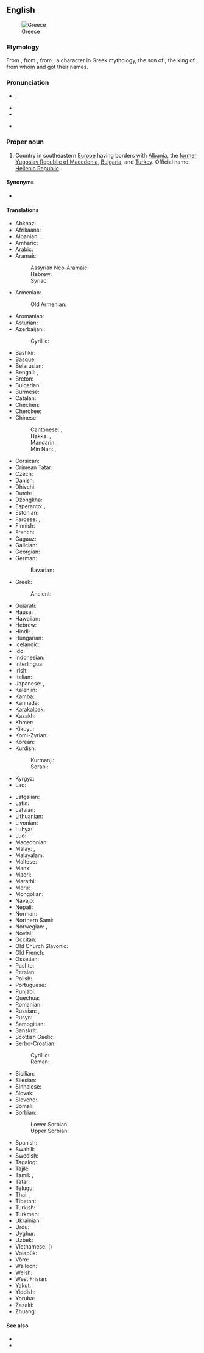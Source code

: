 {{also|greece}}
==English==
{{wikipedia}}
[[Image:LocationGreece.png|thumb|Greece]]

===Etymology===
From {{der|en|fro|Grice}}, from {{der|en|la|Graecia}}, from {{der|en|grc|Γραικός}}; a character in Greek mythology, the son of {{w|Thessalus|Thessalos}}, the king of {{w|Phthia}}, from whom {{m|grc|Ἑλλάς||Greece}} and {{m|grc|Ἕλληνες||the Greeks}} got their names.

===Pronunciation===
* {{enPR|grēs}}, {{IPA|/ɡɹiːs/|lang=en}}
* {{audio|en-us-Greece.ogg|Audio (US)|lang=en}}
* {{rhymes|iːs|lang=en}}
* {{homophones|lang=en|grease}} {{qualifier|in some accents}}<!--some accents pronounce this word /gri:z/ for the verb-->

===Proper noun===
{{en-proper noun}}

# {{senseid|en|Q41}}Country in southeastern [[Europe]] having borders with [[Albania]], the [[former Yugoslav Republic of Macedonia]], [[Bulgaria]], and [[Turkey]]. Official name: [[Hellenic Republic]].

====Synonyms====
* {{l|en|Hellenic Republic}}

====Translations====
{{trans-top|id=Q41|Country in Southeastern Europe}}
* Abkhaz: {{t|ab|Барзентәыла|sc=Cyrl}}
* Afrikaans: {{t|af|Griekeland}}
* Albanian: {{t+|sq|Greqia|f}}, {{t|sq|Greqi|f}}
* Amharic: {{t|am|ግሪክ}}
* Arabic: {{t|ar|اَلْيُونَان|f}}
* Aramaic:
*: Assyrian Neo-Aramaic: {{t|aii|ܝܘܢ|sc=Syrc}}
*: Hebrew: {{t|arc|יון|tr=yawān|sc=Hebr}}
*: Syriac: {{t|arc|ܝܘܢ|tr=yawān|sc=Syrc}}
* Armenian: {{t+|hy|Հունաստան}}
*: Old Armenian: {{t|xcl|Յունաստան|sc=Armn}}
* Aromanian: {{t|rup|Gãrtsia}}
* Asturian: {{t+|ast|Grecia|f}}
* Azerbaijani: {{t+|az|Yunanıstan}}
*: Cyrillic: {{t|az|Јунаныстан|sc=Cyrl}}
* Bashkir: {{t|ba|Греция|sc=Cyrl}}
* Basque: {{t+|eu|Grezia}}
* Belarusian: {{t|be|Грэ́цыя|f}}
* Bengali: {{t|bn|গ্রিস}}, {{t|bn|গ্রীস|sc=Beng}}
* Breton: {{t|br|Gres}}
* Bulgarian: {{t+|bg|Гъ̀рция|f}}
* Burmese: {{t|my|ဂရိ|sc=Mymr}}
* Catalan: {{t+|ca|Grècia|f}}
* Chechen: {{t|ce|Гӏайрхойн}}
* Cherokee: {{t|chr|ᎪᎢ|sc=Cher}}
* Chinese:
*: Cantonese: {{t|yue|希臘|sc=Hani}}, {{t|yue|希腊|tr=hei1 laap6|sc=Hani}}
*: Hakka: {{t|hak|希臘|sc=Hani}}, {{t|hak|希腊|tr=Hî-lia̍p|sc=Hani}}
*: Mandarin: {{t+|cmn|希臘|sc=Hani}}, {{t+|cmn|希腊|tr=Xīlà|sc=Hani}}
*: Min Nan: {{t|nan|希臘|sc=Hani}}, {{t|nan|希腊|tr=Hi-lia̍p|sc=Hani}}
* Corsican: {{t|co|Grecia}}
* Crimean Tatar: {{t|crh|Yunanistan}}
* Czech: {{t+|cs|Řecko|n}}
* Danish: {{t+|da|Grækenland}}
* Dhivehi: {{t|dv|ޔޫނާން|sc=Thaa}}
* Dutch: {{t+|nl|Griekenland}}
* Dzongkha: {{t|dz|གིརིསི|sc=Tibt}}
* Esperanto: {{t|eo|Grekio}}, {{t|eo|Greklando}}
* Estonian: {{t+|et|Kreeka}}
* Faroese: {{t|fo|Grikkaland|n}}, {{t|fo|Grikkland|n}}
* Finnish: {{t+|fi|Kreikka}}
* French: {{t+|fr|Grèce|f}}
* Gagauz: {{t|gag|Grețiya}}
* Galician: {{t+|gl|Grecia|f}}
* Georgian: {{t|ka|საბერძნეთი|sc=Geor}}
* German: {{t+|de|Griechenland|n}}
*: Bavarian: {{t|bar|Griachaland}}
* Greek: {{t+|el|Ελλάδα|f}}
*: Ancient: {{t|grc|Ἑλλάς|f}}
* Gujarati: {{t|gu|ગ્રીસ|sc=Gujr}}
* Hausa: {{t|ha|Yunan}}, {{t|ha|Girka}}
* Hawaiian: {{t|haw|Helene}}
* Hebrew: {{t+|he|יוון|alt=יוון \ יָוָן|f|tr=yaván}}
* Hindi: {{t+|hi|ग्रीस}}, {{t+|hi|यूनान}}
* Hungarian: {{t+|hu|Görögország}}
* Icelandic: {{t+|is|Grikkland|n}}
* Ido: {{t+|io|Grekia}}
* Indonesian: {{t+|id|Yunani}}
* Interlingua: {{t|ia|Grecia}}
* Irish: {{t+|ga|Gréig|f|alt=An Ghréig}}
* Italian: {{t+|it|Grecia|f}}
* Japanese: {{t+|ja|ギリシャ|tr=Girisha}}, {{t+|ja|ギリシア|tr=Girishia}}
* Kalenjin: {{t|kln|Greece}}
* Kamba: {{t|kam|Greece}}
* Kannada: {{t+|kn|ಗ್ರೀಸ್|sc=Knda}}
* Karakalpak: {{t|kaa|Gretsiya}}
* Kazakh: {{t|kk|Грекия|sc=Cyrl}}
* Khmer: {{t+|km|ក្រិក|tr=krəc|sc=Khmr}}
* Kikuyu: {{t|ki|Greece}}
* Komi-Zyrian: {{t|kpv|Эллада}}
* Korean: {{t|ko|^그리스}}
* Kurdish:
*: Kurmanji: {{t+|ku|Yewnanistan}}
*: Sorani: {{t+|ku|یونان|tr=yunan|sc=ku-Arab}}
* Kyrgyz: {{t|ky|Греция|sc=Cyrl}}
* Lao: {{t+|lo|ເກຣັກ|sc=Laoo}}
{{trans-mid}}
* Latgalian: {{t|ltg|Grekeja|f}}
* Latin: {{t+|la|Graecia|f}}
* Latvian: {{t|lv|Grieķija|f}}
* Lithuanian: {{t+|lt|Graikija|f}}
* Livonian: {{t|liv|Grīekmō}}
* Luhya: {{t|luy|Greece}}
* Luo: {{t|luo|Greece}}
* Macedonian: {{t+|mk|Грција|f}}
* Malay: {{t|ms|Greece}}, {{t+|ms|Yunani}}
* Malayalam: {{t+|ml|ഗ്രീസ്|sc=Mlym}}
* Maltese: {{t|mt|[[il]]-[[Greċja]]|f}}
* Manx: {{t|gv|Greag|f|alt=Yn Ghreag}}
* Maori: {{t|mi|Kirihi}}
* Marathi: {{t|mr|ग्रीस|sc=Deva}}
* Meru: {{t|mer|Greece}}
* Mongolian: {{t+|mn|Грек}}
* Navajo: {{t|nv|Gwíík Dineʼé bikéyah}}
* Nepali: {{t|ne|ग्रीस|tr=grīs|sc=Deva}}
* Norman: {{t|nrf|Grêce|f}}
* Northern Sami: {{t|se|Greika}}
* Norwegian: {{t+|no|Hellas}}, {{t|no|Grekenland}}
* Novial: {{t|nov|Grekia}}
* Occitan: {{t+|oc|Grècia|f}}
* Old Church Slavonic: {{t|cu|Грьци|p}}
* Old French: {{t|fro|Grece|f}}
* Ossetian: {{t|os|Грекъ}}
* Pashto: {{t+|ps|يونان|tr=yunân|sc=ps-Arab}}
* Persian: {{t+|fa|یونان|tr=yunân}}
* Polish: {{t+|pl|Grecja|f}}
* Portuguese: {{t+|pt|Grécia|f}}
* Punjabi: {{t|pa|ਯੂਨਾਨ}}
* Quechua: {{t|qu|Grisya}}
* Romanian: {{t+|ro|Grecia|f}}
* Russian: {{t+|ru|Гре́ция|f}}, {{qualifier|poetic}} {{t+|ru|Элла́да|f}}
* Rusyn: {{t|rue|Ґре́ція|f}}
* Samogitian: {{t|sgs|Graikėjė|f}}
* Sanskrit: {{t+|sa|यवनदेश}}
* Scottish Gaelic: {{t|gd|A' Ghrèig|f}}
* Serbo-Croatian:
*: Cyrillic: {{t|sh|Грчка|f|sc=Cyrl}}
*: Roman: {{t+|sh|Grčka|f}}
* Sicilian: {{t|scn|Grecia|f}}
* Silesian: {{t|szl|Grecyjo|f}}
* Sinhalese: {{t|si|ග්‍රීසිය|sc=Sinh}}
* Slovak: {{t+|sk|Grécko|n}}
* Slovene: {{t+|sl|Gŕčija|f}}
* Somali: {{t|so|Giriig}}
* Sorbian:
*: Lower Sorbian: {{t|dsb|Grichiska|f}}
*: Upper Sorbian: {{t|hsb|Grjekska|f}}
* Spanish: {{t+|es|Grecia|f}}
* Swahili: {{t+|sw|Ugiriki}}
* Swedish: {{t+|sv|Grekland}}
* Tagalog: {{t+|tl|Gresya}}
* Tajik: {{t+|tg|Юнон}}
* Tamil: {{t|ta|கிரேக்க நாடு|sc=Taml}}, {{t|ta|கிரீஸ்|sc=Taml}}
* Tatar: {{t|tt|Греция}}
* Telugu: {{t|te|గ్రీసు|sc=Telu}}
* Thai: {{t+|th|กรีซ}}, {{t+|th|กรีก}}
* Tibetan: {{t|bo|ཀེ་རི་སི}}
* Turkish: {{t+|tr|Yunanistan}}
* Turkmen: {{t|tk|Gresiýa}}
* Ukrainian: {{t+|uk|Гре́ція|f}}
* Urdu: {{t|ur|یونان|tr=yūnān}}
* Uyghur: {{t|ug|گرېتسىيە}}
* Uzbek: {{t+|uz|Yunoniston}}
* Vietnamese: {{t|vi|Hy Lạp}} ({{t|vi|希臘|sc=Hani}})
* Volapük: {{t+|vo|Grikän}}
* Võro: {{t|vro|Kriika}}
* Walloon: {{t|wa|Grece}}
* Welsh: {{t+|cy|Groeg|f}}
* West Frisian: {{t+|fy|Grikelân}}
* Yakut: {{t|sah|Греция|sc=Cyrl}}
* Yiddish: {{t|yi|גריכנלאַנד|n|sc=Hebr}}
* Yoruba: {{t|yo|Geriisi}}
* Zazaki: {{qualifier|Southern Zazaki}} {{t|zza|Yunanıstan}}
* Zhuang: {{t|za|Sihla}}
{{trans-bottom}}

====See also====
* {{l|en|Appendix:Place names in Greece}}
* {{list:countries of Europe/en}}{{topics|en|Countries in Europe}}

{{cln|en|eponyms}}
{{C|en|Exonyms|Greece}}